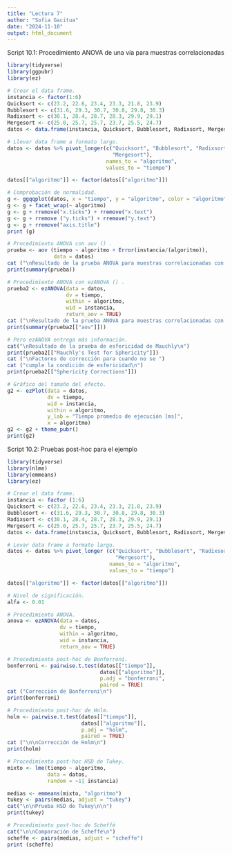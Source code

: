 ---
title: "Lectura 7"
author: "Sofia Gacitua"
date: "2024-11-10"
output: html_document
---

Script 10.1: Procedimiento ANOVA de una vía para muestras correlacionadas

```{r}
library(tidyverse)
library(ggpubr)
library(ez)

# Crear el data frame.
instancia <- factor(1:6)
Quicksort <- c(23.2, 22.6, 23.4, 23.3, 21.8, 23.9)
Bubblesort <- c(31.6, 29.3, 30.7, 30.8, 29.8, 30.3)
Radixsort <- c(30.1, 28.4, 28.7, 28.3, 29.9, 29.1)
Mergesort <- c(25.0, 25.7, 25.7, 23.7, 25.5, 24.7)
datos <- data.frame(instancia, Quicksort, Bubblesort, Radixsort, Mergesort)

# Llevar data frame a formato largo.
datos <- datos %>% pivot_longer(c("Quicksort", "Bubblesort", "Radixsort",
                                  "Mergesort"),
                                names_to = "algoritmo",
                                values_to = "tiempo")

datos[["algoritmo"]] <- factor(datos[["algoritmo"]])

# Comprobación de normalidad.
g <- ggqqplot(datos, x = "tiempo", y = "algoritmo", color = "algoritmo")
g <- g + facet_wrap(~ algoritmo)
g <- g + rremove("x.ticks") + rremove("x.text")
g <- g + rremove ("y.ticks") + rremove("y.text")
g <- g + rremove("axis.title")
print (g)

# Procedimiento ANOVA con aov () .
prueba <- aov (tiempo ~ algoritmo + Error(instancia/(algoritmo)),
               data = datos)
cat ("\nResultado de la prueba ANOVA para muestras correlacionadas con aov \n")
print(summary(prueba))

# Procedimiento ANOVA con ezANOVA () .
prueba2 <- ezANOVA(data = datos,
                   dv = tiempo,
                   within = algoritmo,
                   wid = instancia,
                   return_aov = TRUE)
cat ("\nResultado de la prueba ANOVA para muestras correlacionadas con ezANOVA\n")
print(summary(prueba2[["aov"]]))

# Pero ezANOVA entrega más información.
cat("\nResultado de la prueba de esfericidad de Mauchly\n")
print(prueba2[["Mauchly's Test for Sphericity"]])
cat ("\nFactores de corrección para cuando no se ")
cat ("cumple la condición de esfericidad\n")
print(prueba2[["Sphericity Corrections"]])

# Gráfico del tamaño del efecto.
g2 <- ezPlot(data = datos,
             dv = tiempo,
             wid = instancia,
             within = algoritmo,
             y_lab = "Tiempo promedio de ejecución [ms]",
             x = algoritmo)
g2 <- g2 + theme_pubr()
print(g2)
```

Script 10.2: Pruebas post-hoc para el ejemplo

```{r}
library(tidyverse)
library(nlme)
library(emmeans)
library(ez)

# Crear el data frame.
instancia <- factor (1:6)
Quicksort <- c(23.2, 22.6, 23.4, 23.3, 21.8, 23.9)
Bubblesort <- c(31.6, 29.3, 30.7, 30.8, 29.8, 30.3)
Radixsort <- c(30.1, 28.4, 28.7, 28.3, 29.9, 29.1)
Mergesort <- c(25.0, 25.7, 25.7, 23.7, 25.5, 24.7)
datos <- data.frame(instancia, Quicksort, Bubblesort, Radixsort, Mergesort)

# Levar data frame a formato largo.
datos <- datos %>% pivot_longer (c("Quicksort", "Bubblesort", "Radixsort",
                                   "Mergesort"),
                                 names_to = "algoritmo",
                                 values_to = "tiempo")

datos[["algoritmo"]] <- factor(datos[["algoritmo"]])

# Nivel de significación.
alfa <- 0.01

# Procedimiento ANOVA.
anova <- ezANOVA(data = datos,
                 dv = tiempo,
                 within = algoritmo,
                 wid = instancia,
                 return_aov = TRUE)

# Procedimiento post-hoc de Bonferroni.
bonferroni <- pairwise.t.test(datos[["tiempo"]],
                              datos[["algoritmo"]],
                              p.adj = "bonferroni",
                              paired = TRUE)
cat ("Corrección de Bonferroni\n")
print(bonferroni)

# Procedimiento post-hoc de Holm.
holm <- pairwise.t.test(datos[["tiempo"]],
                        datos[["algoritmo"]],
                        p.adj = "holm",
                        paired = TRUE)
cat ("\n\nCorrección de Holm\n")
print(holm)

# Procedimiento post-hoc HSD de Tukey.
mixto <- lme(tiempo ~ algoritmo,
             data = datos,
             random = ~1| instancia)

medias <- emmeans(mixto, "algoritmo")
tukey <- pairs(medias, adjust = "tukey")
cat("\n\nPrueba HSD de Tukey\n\n")
print(tukey)

# Procedimiento post-hoc de Scheffé
cat("\n\nComparación de Scheffé\n")
scheffe <- pairs(medias, adjust = "scheffe")
print (scheffe)
```
